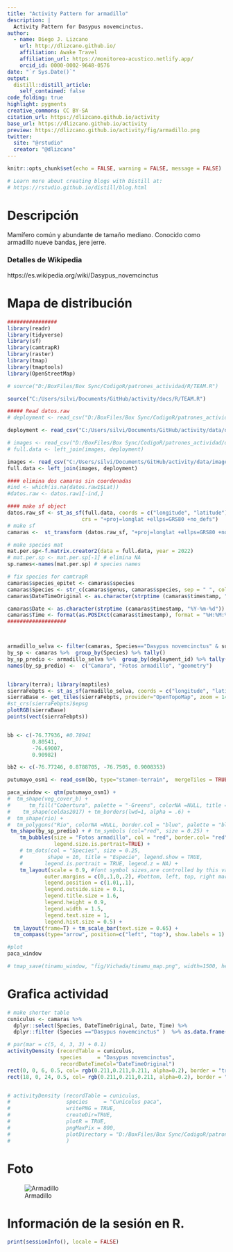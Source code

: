 ```yaml
---
title: "Activity Pattern for armadillo"
description: |
  Activity Pattern for Dasypus novemcinctus.
author:
  - name: Diego J. Lizcano  
    url: http://dlizcano.github.io/
    affiliation: Awake Travel
    affiliation_url: https://monitoreo-acustico.netlify.app/
    orcid_id: 0000-0002-9648-0576
date: "`r Sys.Date()`"
output:
  distill::distill_article:
    self_contained: false
code_folding: true
highlight: pygments
creative_commons: CC BY-SA
citation_url: https://dlizcano.github.io/activity
base_url: https://dlizcano.github.io/activity
preview: https://dlizcano.github.io/activity/fig/armadillo.png
twitter:
  site: "@rstudio"
  creator: "@dlizcano"
---
```



```r
knitr::opts_chunk$set(echo = FALSE, warning = FALSE, message = FALSE)

# Learn more about creating blogs with Distill at:
# https://rstudio.github.io/distill/blog.html

```


# Descripción

Mamífero común y abundante de tamaño mediano. Conocido como armadillo nueve bandas, jere jerre.

### Detalles de Wikipedia

https://es.wikipedia.org/wiki/Dasypus_novemcinctus

# Mapa de distribución

```r

################
library(readr)
library(tidyverse)
library(sf)
library(camtrapR)
library(raster)
library(tmap)
library(tmaptools)
library(OpenStreetMap)

# source("D:/BoxFiles/Box Sync/CodigoR/patrones_actividad/R/TEAM.R")

source("C:/Users/silvi/Documents/GitHub/activity/docs/R/TEAM.R")

##### Read datos.raw
# deployment <- read_csv("D:/BoxFiles/Box Sync/CodigoR/patrones_actividad/data/deployments.csv")

deployment <- read_csv("C:/Users/silvi/Documents/GitHub/activity/data/deployments.csv")

# images <- read_csv("D:/BoxFiles/Box Sync/CodigoR/patrones_actividad/data/images.csv")
# full.data <- left_join(images, deployment)

images <- read_csv("C:/Users/silvi/Documents/GitHub/activity/data/images.csv")
full.data <- left_join(images, deployment)

#### elimina dos camaras sin coordenadas
#ind <- which(is.na(datos.raw1$Lat))
#datos.raw <- datos.raw1[-ind,]

#### make sf object
datos.raw_sf <- st_as_sf(full.data, coords = c("longitude", "latitude"), 
                        crs = "+proj=longlat +ellps=GRS80 +no_defs")
# make sf
camaras <-  st_transform (datos.raw_sf, "+proj=longlat +ellps=GRS80 +no_defs") 

# make species mat
mat.per.sp<-f.matrix.creator2(data = full.data, year = 2022)
# mat.per.sp <- mat.per.sp[-1] # elimina NA 
sp.names<-names(mat.per.sp) # species names

# fix species for camtrapR
camaras$species_epitet <- camaras$species
camaras$Species <- str_c(camaras$genus, camaras$species, sep = " ", collapse = NULL)
camaras$DateTimeOriginal <- as.character(strptime (camaras$timestamp, "%Y-%m-%d %H:%M:%S"))#sub(" UTC", "", camaras$timestamp) # remove the UTC

camaras$Date <- as.character(strptime (camaras$timestamp, "%Y-%m-%d"))
camaras$Time <- format(as.POSIXct(camaras$timestamp), format = "%H:%M:%S")
###################



armadillo_selva <- filter(camaras, Species=="Dasypus novemcinctus" & subproject_name=="Selva Vides")
by_sp <- camaras %>%  group_by(Species) %>% tally()
by_sp_predio <- armadillo_selva %>%  group_by(deployment_id) %>% tally()
names(by_sp_predio) <-  c("Camara", "Fotos armadillo", "geometry")


library(terra); library(maptiles)
sierraFebpts <- st_as_sf(armadillo_selva, coords = c("longitude", "latitude"), crs=4326)
sierraBase <- get_tiles(sierraFebpts, provider="OpenTopoMap", zoom = 14)
#st_crs(sierraFebpts)$epsg
plotRGB(sierraBase)
points(vect(sierraFebpts))


bb <- c(-76.77936, #0.78941
        0.80541, 
        -76.69007, 
        0.90982)

bb2 <- c(-76.77246, 0.8788705, -76.7505, 0.9008353)

putumayo_osm1 <- read_osm(bb, type="stamen-terrain",  mergeTiles = TRUE) 

paca_window <- qtm(putumayo_osm1) + 
#  tm_shape(veg_cover_b) + 
#      tm_fill("Cobertura", palette = "-Greens", colorNA =NULL, title = "Coberturas", alpha = 0.5) + 
#    tm_shape(celdas2017) + tm_borders(lwd=1, alpha = .6) + 
#  tm_shape(rio) +
#  tm_polygons("Rio", colorNA =NULL, border.col = "blue", palette = "blue") +  #tm_symbols (size = 0.5) +
 tm_shape(by_sp_predio) + # tm_symbols (col="red", size = 0.25) + 
    tm_bubbles(size = "Fotos armadillo", col = "red", border.col= "red", alpha= 0.5, 
               legend.size.is.portrait=TRUE) +
    # tm_dots(col = "Species", size = 0.25, 
    #        shape = 16, title = "Especie", legend.show = TRUE,
    #       legend.is.portrait = TRUE, legend.z = NA) +
    tm_layout(scale = 0.9, #font symbol sizes,are controlled by this value 
            outer.margins = c(0,.1,0,.2), #bottom, left, top, right margin
            legend.position = c(1.01,.1), 
            legend.outside.size = 0.1,
            legend.title.size = 1.6,
            legend.height = 0.9,
            legend.width = 1.5,
            legend.text.size = 1, 
            legend.hist.size = 0.5) + 
  tm_layout(frame=T) + tm_scale_bar(text.size = 0.65) + 
  tm_compass(type="arrow", position=c("left", "top"), show.labels = 1)

#plot
paca_window

# tmap_save(tinamu_window, "fig/Vichada/tinamu_map.png", width=1500, height=1000, dpi = 150)

```


# Grafica actividad

```r


# make shorter table
cuniculus <- camaras %>% 
  dplyr::select(Species, DateTimeOriginal, Date, Time) %>% 
  dplyr::filter (Species =="Dasypus novemcinctus" )  %>% as.data.frame()

# par(mar = c(5, 4, 3, 3) + 0.1)
activityDensity (recordTable = cuniculus,
                 species     = "Dasypus novemcinctus",
                 recordDateTimeCol="DateTimeOriginal") 
rect(0, 0, 6, 0.5, col= rgb(0.211,0.211,0.211, alpha=0.2), border = "transparent")
rect(18, 0, 24, 0.5, col= rgb(0.211,0.211,0.211, alpha=0.2), border = "transparent")


# activityDensity (recordTable = cuniculus,
#                  species     = "Cuniculus paca",
#                  writePNG = TRUE,
#                  createDir=TRUE,
#                  plotR = TRUE,
#                  pngMaxPix = 800,
#                  plotDirectory = "D:/BoxFiles/Box Sync/CodigoR/patrones_actividad/fig/paca_activ.png"
#                  )


```

# Foto

 ![Armadillo](https://storage.googleapis.com/145625598251_2004354_797_aweput__main/deployment%2F2159065%2F93231a12-135f-44be-b11d-90cec826bbf8.JPG?GoogleAccessId=api-wi%40cameratraprepo.iam.gserviceaccount.com&Expires=1667926132&Signature=VNZSa6%2FI4b5i1VtBEg%2BPApUbM84cdIuy6i58PJz8ovVTIEzFvtLFxk8uzsC1JvZ8KRvugeT%2BCfgMGZ6wpa6svzNjqA6xTdDaLTtvvKS1Up%2FNk95qiBpaP%2Feg8s3tKvuJYncOxCWW3KuHpa1BJniwSa18xsVO9r8dop4vvcrsmhFV%2BJrAeueE5K8YE8fcxzpldfQYP75TQTEkqtavIA3KGEiIYlQQhwMWM9uGw6wxsGNEN%2BGocRzl2x%2BS5OPJhu5XwAcqUJF1K3xC5L7OjY0splIYwNVrYmhNGiKvD%2Bq%2ByeqgVFzRSyM3aFCAJ%2FK%2BF2F8%2B0M%2B2zF3x1xm5rvoHJeliA%3D%3D)
 


# Información de la sesión en R.

```r
print(sessionInfo(), locale = FALSE)
```

